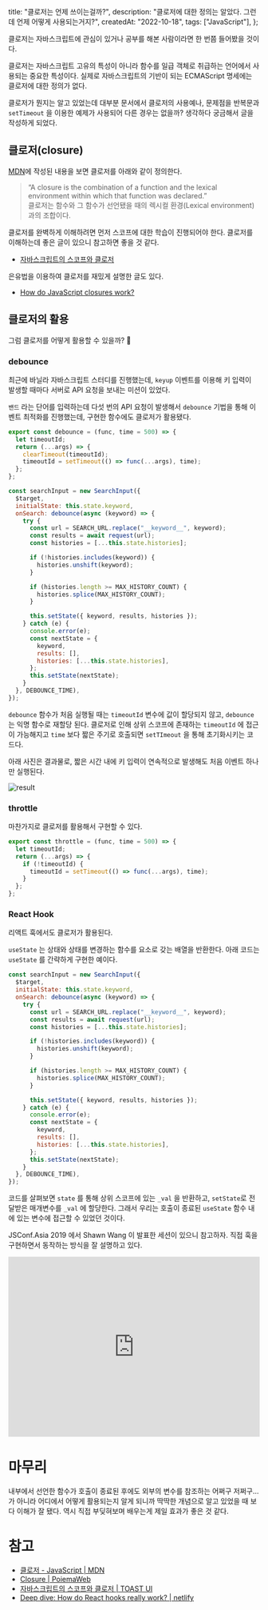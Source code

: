   title: "클로저는 언제 쓰이는걸까?",
  description: "클로저에 대한 정의는 알았다. 그런데 언제 어떻게 사용되는거지?",
  createdAt: "2022-10-18",
  tags: ["JavaScript"],
};

클로저는 자바스크립트에 관심이 있거나 공부를 해본 사람이라면 한 번쯤 들어봤을 것이다.

클로저는 자바스크립트 고유의 특성이 아니라 함수를 일급 객체로 취급하는 언어에서 사용되는 중요한 특성이다. 실제로 자바스크립트의 기반이 되는 ECMAScript 명세에는 클로저에 대한 정의가 없다.

클로저가 뭔지는 알고 있었는데 대부분 문서에서 클로저의 사용예나, 문제점을 반복문과 `setTimeout` 을 이용한 예제가 사용되어 다른 경우는 없을까? 생각하다 궁금해서 글을 작성하게 되었다.

## 클로저(closure)

[MDN](https://developer.mozilla.org/ko/docs/Web/JavaScript/Closures)에 작성된 내용을 보면 클로저를 아래와 같이 정의한다.

> “A closure is the combination of a function and the lexical environment within which that function was declared.” <br />
> 클로저는 함수와 그 함수가 선언됐을 때의 렉시컬 환경(Lexical environment)과의 조합이다.

클로저를 완벽하게 이해하려면 먼저 스코프에 대한 학습이 진행되어야 한다. 클로저를 이해하는데 좋은 글이 있으니 참고하면 좋을 것 같다.

- [자바스크립트의 스코프와 클로저](https://ui.toast.com/weekly-pick/ko_20160311)

은유법을 이용하여 클로저를 재밌게 설명한 글도 있다.

- [How do JavaScript closures work?](https://stackoverflow.com/a/6472397/19350715)

## 클로저의 활용

그럼 클로저를 어떻게 활용할 수 있을까? 🤔

### debounce

최근에 바닐라 자바스크립트 스터디를 진행했는데, `keyup` 이벤트를 이용해 키 입력이 발생할 때마다 서버로 API 요청을 보내는 미션이 있었다.

`밴드` 라는 단어를 입력하는데 다섯 번의 API 요청이 발생해서 `debounce` 기법을 통해 이벤트 최적화를 진행했는데, 구현한 함수에도 클로저가 활용됐다.

```jsx
export const debounce = (func, time = 500) => {
  let timeoutId;
  return (...args) => {
    clearTimeout(timeoutId);
    timeoutId = setTimeout(() => func(...args), time);
  };
};
```

```jsx
const searchInput = new SearchInput({
  $target,
  initialState: this.state.keyword,
  onSearch: debounce(async (keyword) => {
    try {
      const url = SEARCH_URL.replace("__keyword__", keyword);
      const results = await request(url);
      const histories = [...this.state.histories];

      if (!histories.includes(keyword)) {
        histories.unshift(keyword);
      }

      if (histories.length >= MAX_HISTORY_COUNT) {
        histories.splice(MAX_HISTORY_COUNT);
      }

      this.setState({ keyword, results, histories });
    } catch (e) {
      console.error(e);
      const nextState = {
        keyword,
        results: [],
        histories: [...this.state.histories],
      };
      this.setState(nextState);
    }
  }, DEBOUNCE_TIME),
});
```

`debounce` 함수가 처음 실행될 때는 `timeoutId` 변수에 값이 할당되지 않고, `debounce` 는 익명 함수로 재할당 된다. 클로저로 인해 상위 스코프에 존재하는 `timeoutId` 에 접근이 가능해지고 `time` 보다 짧은 주기로 호출되면 `setTImeout` 을 통해 초기화시키는 코드다.

아래 사진은 결과물로, 짧은 시간 내에 키 입력이 연속적으로 발생해도 처음 이벤트 하나만 실행된다.

![result](result.gif)

### throttle

마찬가지로 클로저를 활용해서 구현할 수 있다.

```jsx
export const throttle = (func, time = 500) => {
  let timeoutId;
  return (...args) => {
    if (!timeoutId) {
      timeoutId = setTimeout(() => func(...args), time);
    }
  };
};
```

### React Hook

리액트 훅에서도 클로저가 활용된다.

`useState` 는 상태와 상태를 변경하는 함수를 요소로 갖는 배열을 반환한다. 아래 코드는 `useState` 를 간략하게 구현한 예이다.

```jsx
const searchInput = new SearchInput({
  $target,
  initialState: this.state.keyword,
  onSearch: debounce(async (keyword) => {
    try {
      const url = SEARCH_URL.replace("__keyword__", keyword);
      const results = await request(url);
      const histories = [...this.state.histories];

      if (!histories.includes(keyword)) {
        histories.unshift(keyword);
      }

      if (histories.length >= MAX_HISTORY_COUNT) {
        histories.splice(MAX_HISTORY_COUNT);
      }

      this.setState({ keyword, results, histories });
    } catch (e) {
      console.error(e);
      const nextState = {
        keyword,
        results: [],
        histories: [...this.state.histories],
      };
      this.setState(nextState);
    }
  }, DEBOUNCE_TIME),
});
```

코드를 살펴보면 `state` 를 통해 상위 스코프에 있는 `_val` 을 반환하고, `setState`로 전달받은 매개변수를 `_val` 에 할당한다. 그래서 우리는 호출이 종료된 `useState` 함수 내에 있는 변수에 접근할 수 있었던 것이다.

JSConf.Asia 2019 에서 Shawn Wang 이 발표한 세션이 있으니 참고하자. 직접 훅을 구현하면서 동작하는 방식을 잘 설명하고 있다.

<iframe
  width="100%"
  height="360"
  src="https://www.youtube.com/embed/KJP1E-Y-xyo?si=_V9fAGM4uw4tx1pR"
  title="YouTube video player"
  frameborder="0"
  allow="accelerometer; autoplay; clipboard-write; encrypted-media; gyroscope; picture-in-picture; web-share"
  referrerpolicy="strict-origin-when-cross-origin"
  allowfullscreen
></iframe>

# **마무리**

내부에서 선언한 함수가 호출이 종료된 후에도 외부의 변수를 참조하는 어쩌구 저쩌구… 가 아니라 어디에서 어떻게 활용되는지 알게 되니까 딱딱한 개념으로 알고 있었을 때 보다 이해가 잘 됐다. 역시 직접 부딪혀보며 배우는게 제일 효과가 좋은 것 같다.

# **참고**

- [클로저 - JavaScript | MDN](https://developer.mozilla.org/ko/docs/Web/JavaScript/Closures)
- [Closure | PoiemaWeb](https://poiemaweb.com/js-closure)
- [자바스크립트의 스코프와 클로저 | TOAST UI](https://ui.toast.com/weekly-pick/ko_20160311)
- [Deep dive: How do React hooks really work? | netlify](https://www.netlify.com/blog/2019/03/11/deep-dive-how-do-react-hooks-really-work/)
